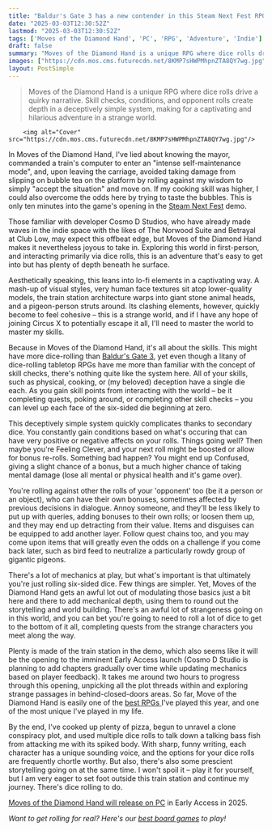 ```yaml
---
title: "Baldur's Gate 3 has a new contender in this Steam Next Fest RPG demo filled with talking fish, clones, and very violent bubble tea"
date: "2025-03-03T12:30:52Z"
lastmod: "2025-03-03T12:30:52Z"
tags: ['Moves of the Diamond Hand', 'PC', 'RPG', 'Adventure', 'Indie']
draft: false
summary: "Moves of the Diamond Hand is a unique RPG where dice rolls drive a quirky narrative.  Skill checks,  conditions, and opponent rolls create depth in a deceptively simple system, making for a captivating and hilarious adventure in a strange world."
images: ["https://cdn.mos.cms.futurecdn.net/8KMP7sHWPMhpnZTA8QY7wg.jpg"]
layout: PostSimple
---
```

> Moves of the Diamond Hand is a unique RPG where dice rolls drive a quirky narrative.  Skill checks,  conditions, and opponent rolls create depth in a deceptively simple system, making for a captivating and hilarious adventure in a strange world.


        <img alt="Cover" src="https://cdn.mos.cms.futurecdn.net/8KMP7sHWPMhpnZTA8QY7wg.jpg"/>
        
In Moves of the Diamond Hand, I've lied about knowing the mayor, commanded a train's computer to enter an "intense self-maintenance mode", and, upon leaving the carriage, avoided taking damage from slipping on bubble tea on the platform by rolling against my wisdom to simply "accept the situation" and move on. If my cooking skill was higher, I could also overcome the odds here by trying to taste the bubbles. This is only ten minutes into the game's opening in the [Steam Next Fest](https://www.gamesradar.com/tag/steam-next-fest/) demo.

Those familiar with developer Cosmo D Studios, who have already made waves in the indie space with the likes of The Norwood Suite and Betrayal at Club Low, may expect this offbeat edge, but Moves of the Diamond Hand makes it nevertheless joyous to take in. Exploring this world in first-person, and interacting primarily via dice rolls, this is an adventure that's easy to get into but has plenty of depth beneath he surface.



Aesthetically speaking, this leans into lo-fi elements in a captivating way. A mash-up of visual styles, very human face textures sit atop lower-quality models, the train station architecture warps into giant stone animal heads, and a pigeon-person struts around. Its clashing elements, however, quickly become to feel cohesive – this is a strange world, and if I have any hope of joining Circus X to potentially escape it all, I'll need to master the world to master my skills.

Because in Moves of the Diamond Hand, it's all about the skills. This might have more dice-rolling than [Baldur's Gate 3](https://www.gamesradar.com/baldurs-gate-3-guide/), yet even though a litany of dice-rolling tabletop RPGs have me more than familiar with the concept of skill checks, there's nothing quite like the system here. All of your skills, such as physical, cooking, or (my beloved) deception have a single die each. As you gain skill points from interacting with the world – be it completing quests, poking around, or completing other skill checks – you can level up each face of the six-sided die beginning at zero.



This deceptively simple system quickly complicates thanks to secondary dice. You constantly gain conditions based on what's occuring that can have very positive or negative affects on your rolls. Things going well? Then maybe you're Feeling Clever, and your next roll might be boosted or allow for bonus re-rolls. Something bad happen? You might end up Confused, giving a slight chance of a bonus, but a much higher chance of taking mental damage (lose all mental or physical health and it's game over).

You're rolling against other the rolls of your 'opponent' too (be it a person or an object), who can have their own bonuses, sometimes affected by previous decisions in dialogue. Annoy someone, and they'll be less likely to put up with queries, adding bonuses to their own rolls; or loosen them up, and they may end up detracting from their value. Items and disguises can be equipped to add another layer. Follow quest chains too, and you may come upon items that will greatly even the odds on a challenge if you come back later, such as bird feed to neutralize a particularly rowdy group of gigantic pigeons.

There's a lot of mechanics at play, but what's important is that ultimately you're just rolling six-sided dice. Few things are simpler. Yet, Moves of the Diamond Hand gets an awful lot out of modulating those basics just a bit here and there to add mechanical depth, using them to round out the storytelling and world building. There's an awful lot of strangeness going on in this world, and you can bet you're going to need to roll a lot of dice to get to the bottom of it all, completing quests from the strange characters you meet along the way.



Plenty is made of the train station in the demo, which also seems like it will be the opening to the imminent Early Access launch (Cosmo D Studio is planning to add chapters gradually over time while updating mechanics based on player feedback). It takes me around two hours to progress through this opening, unpicking all the plot threads within and exploring strange passages in behind-closed-doors areas. So far, Move of the Diamond Hand is easily one of the [best RPGs ](https://www.gamesradar.com/best-rpg-games/)I've played this year, and one of the most unique I've played in my life.

By the end, I've cooked up plenty of pizza, begun to unravel a clone conspiracy plot, and used multiple dice rolls to talk down a talking bass fish from attacking me with its spiked body. With sharp, funny writing, each character has a unique sounding voice, and the options for your dice rolls are frequently chortle worthy. But also, there's also some prescient storytelling going on at the same time. I won't spoil it – play it for yourself, but I am very eager to set foot outside this train station and continue my journey. There's dice rolling to do.

[Moves of the Diamond Hand will release on PC](https://store.steampowered.com/app/2778210/Moves_Of_The_Diamond_Hand/) in Early Access in 2025.

*Want to get rolling for real? Here's our *[<em>best board games</em>](https://www.gamesradar.com/best-board-games/)* to play!*
        